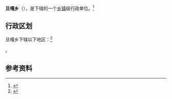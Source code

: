 {{中国乡级行政区|54/23/37/201/000}}

'''旦嘎乡'''（{{bo|z=སྟེང་དཀར་}}），是{{PRC admin/fullname|54/23/37/201/000|3}}下辖的一个[[乡镇|乡镇]]级行政单位。<ref>{{PRC admin/ref sgc|{{PRC admin/parent|54/23/37/201/000}}}}</ref>

== 行政区划 ==

旦嘎乡下辖以下地区：<ref>{{PRC admin/ref sgc|54/23/37/201/000}}</ref>

{{PRC admin/children|54/23/37/201/000}}。

== 参考资料 ==

{{reflist}}

{{行政区划小作品}}
{{PRC admin/navcat|54/23/37/201/000}}
